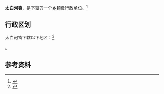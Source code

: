 {{中国乡级行政区|61/03/31/104/000}}

'''太白河镇'''，是{{PRC admin/fullname|61/03/31/104/000|3}}下辖的一个[[乡镇|乡镇]]级行政单位。<ref>{{PRC admin/ref sgc|{{PRC admin/parent|61/03/31/104/000}}}}</ref>

== 行政区划 ==

太白河镇下辖以下地区：<ref>{{PRC admin/ref sgc|61/03/31/104/000}}</ref>

{{PRC admin/children|61/03/31/104/000}}。

== 参考资料 ==

{{reflist}}

{{行政区划小作品}}
{{PRC admin/navcat|61/03/31/104/000}}